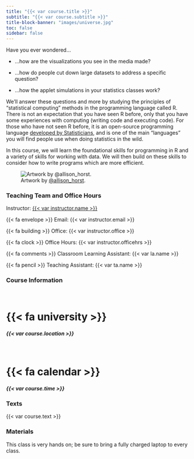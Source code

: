 ```yaml
---
title: "{{< var course.title >}}"
subtitle: "{{< var course.subtitle >}}"
title-block-banner: "images/universe.jpg"
toc: false
sidebar: false
---
```


Have you ever wondered...

-   ...how are the visualizations you see in the media made?

-   ...how do people cut down large datasets to address a specific question?

-   ...how the applet simulations in your statistics classes work? 

We’ll answer these questions and more by studying the principles of “statistical computing” methods in the programming language called R. There is not an expectation that you have seen R before, only that you have some experiences with computing (writing code and executing code). For those who have not seen R before, it is an open-source programming language [developed by Statisticians](https://en.wikipedia.org/wiki/R_(programming_language)), and is one of the main “languages” you will find people use when doing statistics in the wild.

In this course, we will learn the foundational skills for programming in R and a variety of skills for working with data. We will then build on these skills to consider how to write programs which are more efficient.

![Artwork by [\@allison_horst](https://allisonhorst.com/allison-horst).](/images/r-sad-happy.png){fig-alt="A digital cartoon with two illustrations: the top shows the R-logo with a scary face, and a small scared little fuzzy monster holding up a white flag in surrender while under a dark storm cloud. The text above says 'at first I was like…' The lower cartoon is a friendly, smiling R-logo jumping up to give a happy fuzzy monster a high-five under a smiling sun and next to colorful flowers. The text above the bottom illustration reads 'but now it’s like…'"}

### Teaching Team and Office Hours

Instructor: [{{< var instructor.name >}}]({{< var instructor.url >}})

{{< fa envelope >}} Email: {{< var instructor.email >}}

{{< fa building >}} Office: {{< var instructor.office >}}

{{< fa clock >}} Office Hours: {{< var instructor.officehrs >}}

{{< fa comments >}} Classroom Learning Assistant: {{< var la.name >}}

{{< fa pencil >}} Teaching Assistant: {{< var ta.name >}}

### Course Information

::::: grid
::: {.g-col-12 .g-col-sm-6 .g-col-md-6}
<br>

# {{< fa university >}} {.icon}

##### {{< var course.location >}} {.center}
:::

::: {.g-col-12 .g-col-sm-6 .g-col-md-6}
<br>

# {{< fa calendar >}} {.icon}

##### {{< var course.time >}} {.center}
:::
:::::

### Texts

{{< var course.text >}}

### Materials

This class is very hands on; be sure to bring a fully charged laptop to every class.
